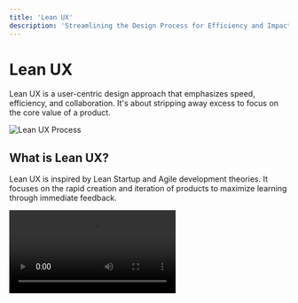 ```yaml
---
title: 'Lean UX'
description: 'Streamlining the Design Process for Efficiency and Impact'
---
```


# Lean UX

Lean UX is a user-centric design approach that emphasizes speed, efficiency, and collaboration. It's about stripping away excess to focus on the core value of a product.

<Image src="path-to-lean-ux-image.jpg" alt="Lean UX Process" />

## What is Lean UX?

Lean UX is inspired by Lean Startup and Agile development theories. It focuses on the rapid creation and iteration of products to maximize learning through immediate feedback.

<Video src="path-to-lean-ux-video.mp4" alt="Introduction to Lean UX" />

### Focus
Lean UX aims to streamline the UX process to reduce waste and prioritize actual user outcomes over elaborate documentation. This approach helps teams focus on real-world user experiences and feedback, rather than getting bogged down in rigid processes or extensive deliverables.

### Approach
The Lean UX approach is cyclical, encompassing building, measuring, and learning stages:

1. **Build:** Create a Minimum Viable Product (MVP) or a feature.
2. **Measure:** Use metrics and user feedback to assess the effectiveness of the MVP.
3. **Learn:** Analyze the data to understand what works and what doesn't.

<Image src="path-to-build-measure-learn-cycle.jpg" alt="Build-Measure-Learn Cycle" />

### Key Features
- **Minimal Viable Products (MVPs):** Start with the simplest version of a product to test hypotheses.
- **Quick Iterations:** Rapid cycles of design, test, and iterate based on real user feedback.
- **Validated Learning:** Decisions and future designs are informed by what is learned from real-world usage.

## Examples of Lean UX in Action

### Example 1: Streamlining an E-commerce Checkout Process

An e-commerce company wanted to simplify their checkout process to reduce cart abandonment. They built a basic, functional checkout flow and tested it with a small user group.

- **Build:** A simplified checkout flow with fewer steps.
- **Measure:** Monitored cart abandonment rates and gathered user feedback.
- **Learn:** Identified key areas where users faced difficulties.

Based on the feedback, they made iterative changes, such as adding a progress indicator and simplifying form fields.

<Image src="path-to-checkout-flow.jpg" alt="E-commerce Checkout Flow" />

### Example 2: Improving a Mobile App's Onboarding Experience

A mobile app developer focused on enhancing the user onboarding experience. The initial version was straightforward but lacked engagement.

- **Build:** An MVP with essential onboarding steps.
- **Measure:** Used in-app analytics to track where users dropped off.
- **Learn:** Discovered that users needed more guidance on the app’s features.

The team iteratively introduced interactive tutorials, which significantly improved user retention.

<Video src="path-to-onboarding-video.mp4" alt="Mobile App Onboarding Tutorial" />

## Conclusion

Lean UX is about building better products faster and more efficiently. By focusing on MVPs, rapid iteration, and validated learning, teams can create products that truly meet user needs and drive business success.

<Image src="path-to-lean-ux-conclusion-image.jpg" alt="Successful Lean UX Implementation" />

For more in-depth insights on Lean UX, check out [Lean UX by Jeff Gothelf and Josh Seiden](https://www.amazon.com/Lean-UX-Designing-Great-Products/dp/1491953608).

---

This article is just a starting point to understand Lean UX. The implementation of Lean UX can vary depending on the specific context and needs of your project.

